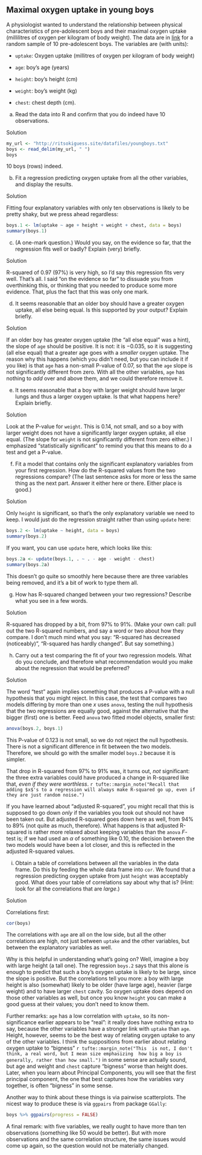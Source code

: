 ##  Maximal oxygen uptake in young boys


 A physiologist wanted to understand the relationship between
physical characteristics of pre-adolescent boys and their maximal
oxygen uptake (millilitres of oxygen per kilogram of body weight). The
data are in
[link](http://ritsokiguess.site/datafiles/youngboys.txt) for a
random sample of 10 pre-adolescent boys. The variables are (with
units):



* `uptake`: Oxygen uptake (millitres of oxygen per kilogram
of body weight)

* `age`: boy's age (years)

* `height`: boy's height (cm)

* `weight`: boy's weight (kg)

* `chest`: chest depth (cm).




(a) Read the data into R and confirm that you do indeed have
10 observations.


Solution


```r
my_url <- "http://ritsokiguess.site/datafiles/youngboys.txt"
boys <- read_delim(my_url, " ")
boys
```

         

10 boys (rows) indeed.



(b) Fit a regression predicting oxygen uptake from all the
other variables, and display the results.


Solution


Fitting four explanatory variables with only ten observations is likely to be pretty shaky, but we 
press ahead regardless:
```r
boys.1 <- lm(uptake ~ age + height + weight + chest, data = boys)
summary(boys.1)
```

         



(c) (A one-mark question.) Would you say, on the evidence so
far, that the regression fits well or badly?  Explain (very)
briefly.


Solution


R-squared of 0.97 (97\%) is very high, so I'd say this
regression fits very well. That's all.
I said "on the evidence so far" to dissuade you from
overthinking this, or thinking that you needed to produce
some more evidence. That, plus the fact that this was only
one mark.



(d) It seems reasonable that an older boy should have a
greater oxygen uptake, all else being equal. Is this supported
by your output?  Explain briefly.


Solution


If an older boy has greater oxygen uptake (the "all else   equal" was a hint), 
the slope of `age` should be
positive. It is not: it is $-0.035$, so it is suggesting
(all else equal) that a greater age goes with a
*smaller* oxygen uptake.
The reason why this happens (which you didn't need, but
you can include it if you like) is that `age` has a
non-small P-value of 0.07, so that the `age` slope
is not significantly different from zero. With all the
other variables, `age` has nothing to *add*
over and above them, and we could therefore remove it.



(e) It seems reasonable that a boy with larger weight
should have larger lungs and thus a \emph{statistically
significantly} larger oxygen uptake. Is that what happens
here? Explain briefly.


Solution


Look at the P-value for `weight`. This is 0.14,
not small, and so a boy with larger weight does not have
a significantly larger oxygen uptake, all else
equal. (The slope for `weight` is not
significantly different from zero either.)
I emphasized "statistically significant" to remind you
that this means to do a test and get a P-value.



(f) Fit a model that contains only the significant
explanatory variables from your first regression. How do
the R-squared values from the two regressions compare?
(The last sentence asks for more or less the same thing as
the next part. Answer it either here or there. Either
place is good.)


Solution


Only `height` is significant, so that's the
only explanatory variable we need to keep. I would
just do the regression straight rather than using
`update` here:
```r
boys.2 <- lm(uptake ~ height, data = boys)
summary(boys.2)
```

        

If you want, you can use `update` here, which looks like this:

```r
boys.2a <- update(boys.1, . ~ . - age - weight - chest)
summary(boys.2a)
```

 

This doesn't go quite so smoothly here because there are three
variables being removed, and it's a bit of work to type them all. 



(g) How has R-squared changed between your two
regressions? Describe what you see in a few words.


Solution


R-squared has dropped by a bit, from 97\% to 91\%. (Make your own
call: pull out the two R-squared numbers, and say a word or two about
how they compare. I don't much mind what you say: 
"R-squared has decreased (noticeably)", "R-squared has hardly changed". But say
something.)

 

(h) Carry out a test comparing the fit of your
two regression models. What do you conclude, and
therefore what recommendation would you make about the
regression that would be preferred?


Solution


The word "test" again implies something that  produces a P-value with a
null hypothesis that you might reject. In this case, the test that
compares two models differing by more than one $x$ uses
`anova`, testing the null hypothesis that the two regressions
are equally good, against the alternative that the bigger (first) one
is better. Feed `anova` two fitted model objects, smaller first:

```r
anova(boys.2, boys.1)
```

 

This P-value of 0.123 is not small, so we do not reject the null
hypothesis. There is not a significant difference in fit between the
two models. Therefore, we should go with the smaller model
`boys.2` because it is simpler. 

That drop in R-squared from 97\% to 91\% was, it turns out, *not*
significant: the three extra variables
could have produced a change in R-squared like that, 
*even if  they were worthless*.
`r tufte::margin_note("Recall that adding $x$'s to a regression will always make R-squared go up, even if they are just random noise.")`

If you have learned about "adjusted R-squared", you might recall
that this is supposed to go down *only* if the variables you took
out should not have been taken out. But adjusted R-squared goes down
here as well, from 94\% to 89\% (not quite as much, therefore). What
happens is that adjusted R-squared is rather more relaxed about
keeping variables than the `anova` $F$-test is; if we had used
an $\alpha$ of something like 0.10, the decision between the two
models would have been a lot closer, and this is reflected in the
adjusted R-squared values.



(i) Obtain a table of correlations between all
the variables in the data frame. Do this by feeding
the whole data frame into `cor`. 
We found that a regression predicting oxygen uptake
from just `height` was acceptably good. What
does your table of correlations say about why that
is? (Hint: look for all the correlations that are
*large*.) 


Solution


Correlations first:

```r
cor(boys)
```

 
The correlations with `age` are all on the low side, but all
the other correlations are high, not just between `uptake` and the
other variables, but between the explanatory variables as well.

Why is this helpful in understanding what's going on? Well, imagine a
boy with large height (a tall one). The regression `boys.2`
says that this alone is enough to predict that such a boy's oxygen
uptake is likely to be large, since the slope is positive. But the
correlations tell you more: a boy with large height is also (somewhat)
likely to be older (have large age), heavier (large weight) and to have
larger `chest` cavity. So oxygen uptake does depend on those other
variables as well, but once you know `height` you can make a
good guess at their values; you don't need to know them.

Further remarks: `age` has a low correlation with
`uptake`, so its non-significance earlier appears to be
"real": it really does have nothing extra to say, because the other
variables have a stronger link with `uptake` than
`age`. Height, however, seems to be the best way of relating
oxygen uptake to any of the other variables. I think the suppositions
from earlier about relating oxygen uptake to "bigness"
`r tufte::margin_note("This  is not, I don't think, a real word, but I mean size emphasizing  how big a boy is generally, rather than how small.")` in some sense
are actually sound, but age and weight and `chest` capture
"bigness" worse than height does. Later, when you learn about
Principal Components, you will see that the first principal component,
the one that best captures how the variables vary together, is often
"bigness" in some sense.

Another way to think about these things is via pairwise
scatterplots. The nicest way to produce these is via `ggpairs`
from package `GGally`:

```r
boys %>% ggpairs(progress = FALSE)
```

 

A final remark: with five variables, we really ought to have more than
ten observations (something like 50 would be better). But with more
observations and the same correlation structure, the same issues would
come up again, so the question would not be materially changed.


 

